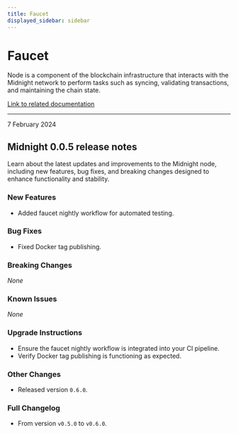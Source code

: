 ```yaml
---
title: Faucet
displayed_sidebar: sidebar
---
```


# Faucet

Node is a component of the blockchain infrastructure that interacts with the Midnight network to perform tasks such as syncing, validating transactions, and maintaining the chain state.

[Link to related documentation](../../develop/nodes-and-dapps/node-endpoints)

---

<div 
  style={{
    marginTop: '0',
    fontSize: '1rem',
    fontWeight: 'normal',
    marginBottom: '0.5rem'
  }}
>
  7 February 2024
</div>

## Midnight 0.0.5 release notes

Learn about the latest updates and improvements to the Midnight node, including new features, bug fixes, and breaking changes designed to enhance functionality and stability.

### New Features
- Added faucet nightly workflow for automated testing.  

### Bug Fixes
- Fixed Docker tag publishing.  

### Breaking Changes
_None_

### Known Issues
_None_

### Upgrade Instructions
- Ensure the faucet nightly workflow is integrated into your CI pipeline.  
- Verify Docker tag publishing is functioning as expected.  

### Other Changes
- Released version `0.6.0`.  

### Full Changelog
- From version `v0.5.0` to `v0.6.0`.  
